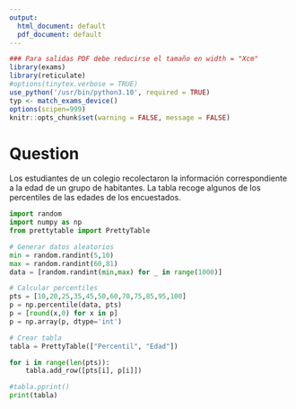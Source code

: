 ```yaml
---
output:
  html_document: default
  pdf_document: default
---
```

```r
### Para salidas PDF debe reducirse el tamaño en width = "Xcm"
library(exams)
library(reticulate)
#options(tinytex.verbose = TRUE)
use_python('/usr/bin/python3.10', required = TRUE)
typ <- match_exams_device()
options(scipen=999)
knitr::opts_chunk$set(warning = FALSE, message = FALSE)
```

Question
========

Los estudiantes de un colegio recolectaron la información correspondiente a la edad de un grupo de habitantes. La tabla recoge algunos de los percentiles de las edades de los encuestados.\

```python
import random
import numpy as np
from prettytable import PrettyTable

# Generar datos aleatorios
min = random.randint(5,10)
max = random.randint(60,81)
data = [random.randint(min,max) for _ in range(1000)]

# Calcular percentiles
pts = [10,20,25,35,45,50,60,70,75,85,95,100]
p = np.percentile(data, pts)
p = [round(x,0) for x in p]
p = np.array(p, dtype='int')

# Crear tabla
tabla = PrettyTable(["Percentil", "Edad"])

for i in range(len(pts)):
    tabla.add_row([pts[i], p[i]])  

#tabla.pprint()
print(tabla)
```

